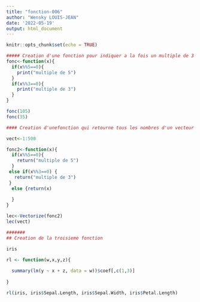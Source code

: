 ```yaml
---
title: "fonction-006"
author: "Wensky LOUIS-JEAN"
date: '2022-05-19'
output: html_document
---
```


```r
knitr::opts_chunk$set(echo = TRUE)
```




```r

##### Creation d'une fonction pour indiquer a la fois un multiple de 3 et de 5
fonc<-function(x){
  if(x%%5==0){
    print("multiple de 5")
  }
  if(x%%3==0){
    print("multiple de 3")
  }
}

fonc(105)
fonc(35)

#### Creation d'unefonction qui retourne tous les nombres d'un vecteur qui sont multiple de 3 et 5

vect<-1:500

fonc2<-function(x){
  if(x%%5==0){
    return("multiple de 5")
  }
 else if(x%%3==0) {
   return("multiple de 3")
 }
  else {return(x)
    
  }
}

lec<-Vectorize(fonc2)
lec(vect)

#######
## Creation de la troisieme fonction

iris

rl <- function(w,x,y,z){
  
  summary(lm(y ~ x + z, data = w))$coef[,c(1,3)]
  
}

rl(iris, iris$Sepal.Length, iris$Sepal.Width, iris$Petal.Length)




```

